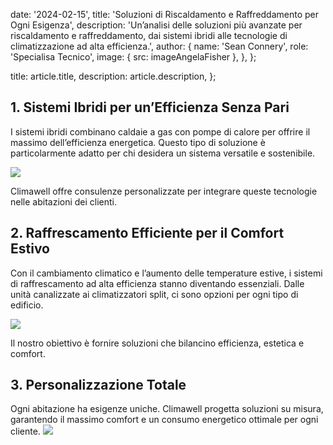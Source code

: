 
  date: '2024-02-15',
  title: 'Soluzioni di Riscaldamento e Raffreddamento per Ogni Esigenza',
  description:
    'Un’analisi delle soluzioni più avanzate per riscaldamento e raffreddamento, dai sistemi ibridi alle tecnologie di climatizzazione ad alta efficienza.',
  author: {
    name: 'Sean Connery',
    role: 'Specialisa Tecnico',
    image: { src: imageAngelaFisher },
  },
};

  title: article.title,
  description: article.description,
};

## 1. Sistemi Ibridi per un’Efficienza Senza Pari

I sistemi ibridi combinano caldaie a gas con pompe di calore per offrire il massimo dell’efficienza energetica. Questo tipo di soluzione è particolarmente adatto per chi desidera un sistema versatile e sostenibile.

![](./typewriter.jpg)

Climawell offre consulenze personalizzate per integrare queste tecnologie nelle abitazioni dei clienti.

## 2. Raffrescamento Efficiente per il Comfort Estivo

Con il cambiamento climatico e l’aumento delle temperature estive, i sistemi di raffrescamento ad alta efficienza stanno diventando essenziali. Dalle unità canalizzate ai climatizzatori split, ci sono opzioni per ogni tipo di edificio.

![](./magnifying-glass.jpg)

Il nostro obiettivo è fornire soluzioni che bilancino efficienza, estetica e comfort.

## 3. Personalizzazione Totale

Ogni abitazione ha esigenze uniche. Climawell progetta soluzioni su misura, garantendo il massimo comfort e un consumo energetico ottimale per ogni cliente.
![](./everyday-english.jpg)
